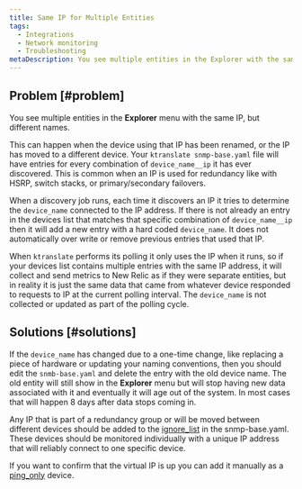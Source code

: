 ```yaml
---
title: Same IP for Multiple Entities
tags:
  - Integrations
  - Network monitoring
  - Troubleshooting
metaDescription: You see multiple entities in the Explorer with the same IP, but different names.
---
```


## Problem [#problem]

You see multiple entities in the **Explorer** menu with the same IP, but different names.

This can happen when the device using that IP has been renamed, or the IP has moved to a different device.  Your `ktranslate snmp-base.yaml` file will have entries for every combination of `device_name__ip` it has ever discovered.  This is common when an IP is used for redundancy like with HSRP, switch stacks, or primary/secondary failovers.

When a discovery job runs, each time it discovers an IP it tries to determine the `device_name` connected to the IP address.  If there is not already an entry in the devices list that matches that specific combination of `device_name__ip` then it will add a new entry with a hard coded `device_name`.  It does not automatically over write or remove previous entries that used that IP.  

When `ktranslate` performs its polling it only uses the IP when it runs, so if your devices list contains multiple entries with the same IP address, it will collect and send metrics to New Relic as if they were separate entities, but in reality it is just the same data that came from whatever device responded to requests to IP at the current polling interval.  The `device_name` is not collected or updated as part of the polling cycle.

## Solutions [#solutions]

If the `device_name` has changed due to a one-time change, like replacing a piece of hardware or updating your naming conventions, then you should edit the `snmb-base.yaml` and delete the entry with the old device name.  The old entity will still show in the **Explorer** menu but will stop having new data associated with it and eventually it will age out of the system. In most cases that will happen 8 days after data stops coming in.

Any IP that is part of a redundancy group or will be moved between different devices should be added to the [ignore_list](https://docs.newrelic.com/docs/network-performance-monitoring/advanced/advanced-config/#discovery) in the snmp-base.yaml.  These devices should be monitored individually with a unique IP address that will reliably connect to one specific device.

If you want to confirm that the virtual IP is up you can add it manually as a [ping_only](https://docs.newrelic.com/docs/network-performance-monitoring/advanced/advanced-config/#response_time-attribute) device.
